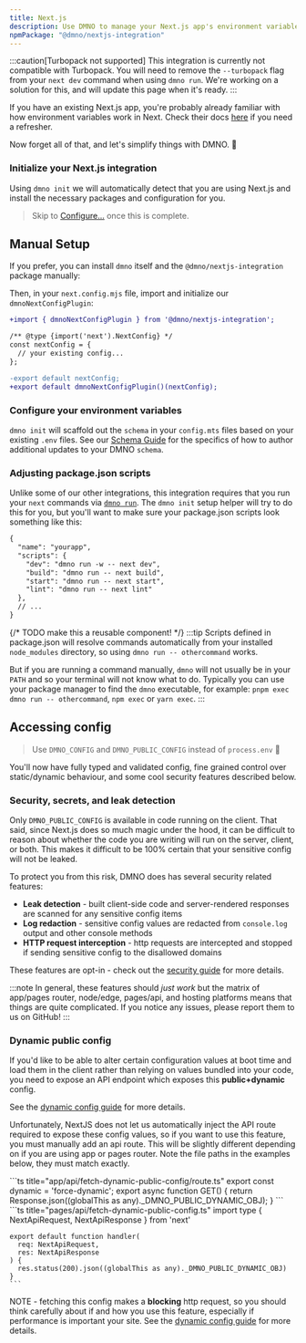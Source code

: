 ```yaml
---
title: Next.js
description: Use DMNO to manage your Next.js app's environment variables for static, hybrid, and server-side rendering.
npmPackage: "@dmno/nextjs-integration"
---
```



:::caution[Turbopack not supported]
This integration is currently not compatible with Turbopack. You will need to remove the `--turbopack` flag from your `next dev` command when using `dmno run`. We're working on a solution for this, and will update this page when it's ready.
:::

If you have an existing Next.js app, you're probably already familiar with how environment variables work in Next. Check their docs [here](https://nextjs.org/docs/app/building-your-application/configuring/environment-variables) if you need a refresher. 

Now forget all of that, and let's simplify things with DMNO. 🥳

### Initialize your Next.js integration

Using `dmno init` we will automatically detect that you are using Next.js and install the necessary packages and configuration for you.

<TabbedCode dynamicExec="dmno init" />

>Skip to [Configure...](#configure-your-environment-variables) once this is complete.

## Manual Setup

If you prefer, you can install `dmno` itself and the `@dmno/nextjs-integration` package manually:

<TabbedCode packageName="@dmno/nextjs-integration dmno" />

Then, in your `next.config.mjs` file, import and initialize our `dmnoNextConfigPlugin`:

```diff lang="js"
+import { dmnoNextConfigPlugin } from '@dmno/nextjs-integration';

/** @type {import('next').NextConfig} */
const nextConfig = {
  // your existing config...
};

-export default nextConfig;
+export default dmnoNextConfigPlugin()(nextConfig);
```


### Configure your environment variables

`dmno init` will scaffold out the `schema` in your `config.mts` files based on your existing `.env` files. See our [Schema Guide](/docs/guides/schema/) for the specifics of how to author additional updates to your DMNO `schema`. 


### Adjusting package.json scripts
Unlike some of our other integrations, this integration requires that you run your `next` commands via [`dmno run`](/docs/reference/cli/run/). The `dmno init` setup helper will try to do this for you, but you'll want to make sure your package.json scripts look something like this:

```diff lang="json" title="package.json" ins=/(dmno run (-w )?-- )/
{
  "name": "yourapp",
  "scripts": {
    "dev": "dmno run -w -- next dev",
    "build": "dmno run -- next build",
    "start": "dmno run -- next start",
    "lint": "dmno run -- next lint"
  },
  // ...
}
```

{/* TODO make this a reusable component! */}
:::tip
Scripts defined in package.json will resolve commands automatically from your installed `node_modules` directory, so using `dmno run -- othercommand` works.

But if you are running a command manually, `dmno` will not usually be in your `PATH` and so your terminal will not know what to do. Typically you can use your package manager to find the `dmno` executable, for example: `pnpm exec dmno run -- othercommand`, `npm exec` or `yarn exec`.
:::


## Accessing config

> Use `DMNO_CONFIG` and `DMNO_PUBLIC_CONFIG` instead of `process.env` 🎉

You'll now have fully typed and validated config, fine grained control over static/dynamic behaviour, and some cool security features described below.

### Security, secrets, and leak detection

Only `DMNO_PUBLIC_CONFIG` is available in code running on the client. That said, since Next.js does so much magic under the hood, it can be difficult to reason about whether the code you are writing will run on the server, client, or both. This makes it difficult to be 100% certain that your sensitive config will not be leaked.

To protect you from this risk, DMNO does has several security related features:
- **Leak detection** - built client-side code and server-rendered responses are scanned for any sensitive config items
- **Log redaction** - sensitive config values are redacted from `console.log` output and other console methods
- **HTTP request interception** - http requests are intercepted and stopped if sending sensitive config to the disallowed domains

These features are opt-in - check out the [security guide](/docs/get-started/security/) for more details.

:::note
In general, these features should _just work_ but the matrix of app/pages router, node/edge, pages/api, and hosting platforms means that things are quite complicated. If you notice any issues, please <BugReportLink label='integrations/nextjs'>report them to us on GitHub</BugReportLink>!
:::

### Dynamic public config

If you'd like to be able to alter certain configuration values at boot time and load them in the client rather than relying on values bundled into your code, you need to expose an API endpoint which exposes this **public+dynamic** config. 

See the [dynamic config guide](/docs/guides/dynamic-config/) for more details.

Unfortunately, NextJS does not let us automatically inject the API route required to expose these config values, so if you want to use this feature, you must manually add an api route. This will be slightly different depending on if you are using app or pages router. Note the file paths in the examples below, they must match exactly.

<Tabs syncKey="nextjs-router-type">
  <TabItem label="App Router">
    ```ts title="app/api/fetch-dynamic-public-config/route.ts"
    export const dynamic = 'force-dynamic';
    export async function GET() {
      return Response.json((globalThis as any)._DMNO_PUBLIC_DYNAMIC_OBJ);
    }
    ```
  </TabItem>
  <TabItem label="Pages Router">
    ```ts title="pages/api/fetch-dynamic-public-config.ts"
    import type { NextApiRequest, NextApiResponse } from 'next'
    
    export default function handler(
      req: NextApiRequest,
      res: NextApiResponse
    ) {
      res.status(200).json((globalThis as any)._DMNO_PUBLIC_DYNAMIC_OBJ)
    }
    ```
  </TabItem>
</Tabs>

NOTE - fetching this config makes a **blocking** http request, so you should think carefully about if and how you use this feature, especially if performance is important your site. See the [dynamic config guide](/docs/guides/dynamic-config/) for more details.
